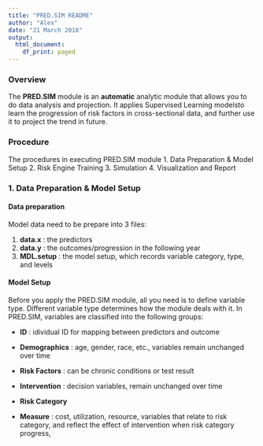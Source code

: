 ```yaml
---
title: "PRED.SIM README"
author: "Alex"
date: "21 March 2018"
output:
  html_document:
    df_print: paged
---
```


### Overview
The **PRED.SIM** module is an **automatic** analytic module that allows you to do data analysis and projection. It applies Supervised Learning modelsto learn the progression of risk factors in cross-sectional data, and further use it to project the trend in future.


### Procedure

The procedures in executing PRED.SIM module
1. Data Preparation & Model Setup
2. Risk Engine Training
3. Simulation
4. Visualization and Report

### 1. Data Preparation & Model Setup 

#### Data preparation
Model data need to be prepare into 3 files:

1. **data.x** : the predictors  
2. **data.y** : the outcomes/progression in the following year
3. **MDL.setup** : the model setup, which records variable category, type, and levels


#### Model Setup
Before you apply the PRED.SIM module, all you need is to define variable type. Different variable type determines how the module deals with it. In PRED.SIM, variables are classified into the following groups:

* **ID** : idividual ID for mapping between predictors and outcome

* **Demographics** : age, gender, race, etc., variables remain unchanged over time

* **Risk Factors** : can be chronic conditions or test result

* **Intervention** : decision variables, remain unchanged over time

* **Risk Category**

* **Measure** : cost, utilization, resource, variables that relate to risk category, and reflect the effect of intervention when risk category progress, 





















